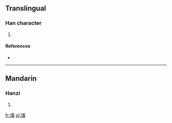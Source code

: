 ==Translingual==

===Han character===
{{Han char|rn=96|rad=玉|as=10|sn=14|four=1711<sub>3</sub>|canj=一土水戈戈 (MGEII)}}

# {{defn|Han|sort=玉10}}

====References====
* {{Han ref|kx=0740.070|dkj=21172|dj=1150.050|hdz=21129.050|uh=7475|ud=29813|bh=E2D1|bd=58065}}

----

==Mandarin==

===Hanzi===
{{cmn-hanzi|pin=[[zhǎo]] ([[zhao3]])|wg=chao<sup>3</sup>}}

# {{defn|lang=cmn|sort=玉10}}

[[fr:瑵]]
[[pl:瑵]]